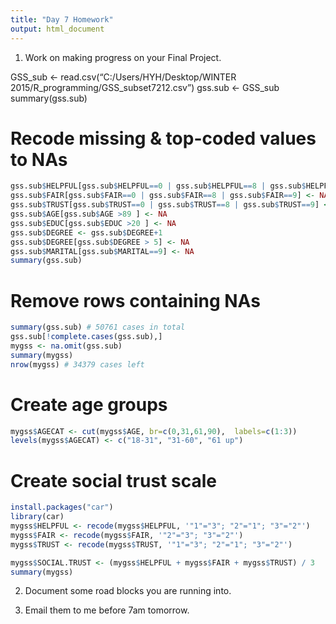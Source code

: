 ```yaml
---
title: "Day 7 Homework"
output: html_document
---
```


1. Work on making progress on your Final Project.

GSS_sub <- read.csv("C:/Users/HYH/Desktop/WINTER 2015/R_programming/GSS_subset7212.csv")
gss.sub <- GSS_sub
summary(gss.sub)

# Recode missing & top-coded values to NAs
```r
gss.sub$HELPFUL[gss.sub$HELPFUL==0 | gss.sub$HELPFUL==8 | gss.sub$HELPFUL==9] <- NA
gss.sub$FAIR[gss.sub$FAIR==0 | gss.sub$FAIR==8 | gss.sub$FAIR==9] <- NA
gss.sub$TRUST[gss.sub$TRUST==0 | gss.sub$TRUST==8 | gss.sub$TRUST==9] <- NA
gss.sub$AGE[gss.sub$AGE >89 ] <- NA
gss.sub$EDUC[gss.sub$EDUC >20 ] <- NA
gss.sub$DEGREE <- gss.sub$DEGREE+1
gss.sub$DEGREE[gss.sub$DEGREE > 5] <- NA
gss.sub$MARITAL[gss.sub$MARITAL==9] <- NA
summary(gss.sub)
```

# Remove rows containing NAs
```r
summary(gss.sub) # 50761 cases in total
gss.sub[!complete.cases(gss.sub),]
mygss <- na.omit(gss.sub)
summary(mygss)
nrow(mygss) # 34379 cases left
```

# Create age groups
```r
mygss$AGECAT <- cut(mygss$AGE, br=c(0,31,61,90),  labels=c(1:3))
levels(mygss$AGECAT) <- c("18-31", "31-60", "61 up")
```

# Create social trust scale
```r
install.packages("car")
library(car)
mygss$HELPFUL <- recode(mygss$HELPFUL, '"1"="3"; "2"="1"; "3"="2"')
mygss$FAIR <- recode(mygss$FAIR, '"2"="3"; "3"="2"')
mygss$TRUST <- recode(mygss$TRUST, '"1"="3"; "2"="1"; "3"="2"')

mygss$SOCIAL.TRUST <- (mygss$HELPFUL + mygss$FAIR + mygss$TRUST) / 3
summary(mygss)
```

2. Document some road blocks you are running into.

3. Email them to me before 7am tomorrow.